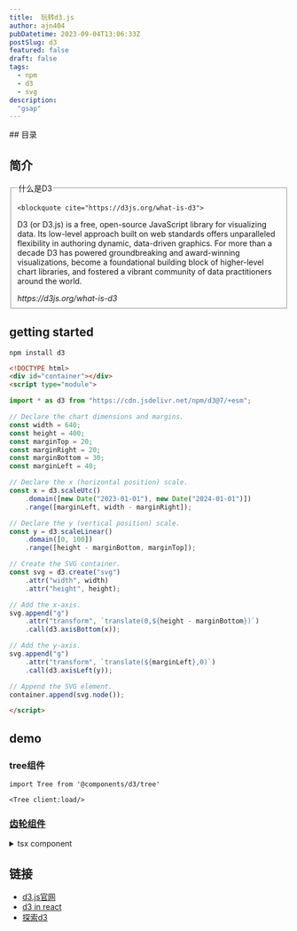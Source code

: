 ```yaml
---
title:  玩转d3.js
author: ajn404
pubDatetime: 2023-09-04T13:06:33Z
postSlug: d3
featured: false
draft: false
tags:
  - npm
  - d3
  - svg
description:
  "gsap"
---
```




<Tree client:load/>
## 目录



## 简介

<fieldset>

  <legend>什么是D3</legend>

    <blockquote cite="https://d3js.org/what-is-d3">
  <p> D3 (or D3.js) is a free, open-source JavaScript library for visualizing data. Its low-level approach built on web standards offers unparalleled flexibility in authoring dynamic, data-driven graphics. For more than a decade D3 has powered groundbreaking and award-winning visualizations, become a foundational building block of higher-level chart libraries, and fostered a vibrant community of data practitioners around the world.</p>
  <footer><cite>https://d3js.org/what-is-d3</cite></footer>
</blockquote>



</fieldset>


## getting started

```shell
npm install d3
```

```html
<!DOCTYPE html>
<div id="container"></div>
<script type="module">

import * as d3 from "https://cdn.jsdelivr.net/npm/d3@7/+esm";

// Declare the chart dimensions and margins.
const width = 640;
const height = 400;
const marginTop = 20;
const marginRight = 20;
const marginBottom = 30;
const marginLeft = 40;

// Declare the x (horizontal position) scale.
const x = d3.scaleUtc()
    .domain([new Date("2023-01-01"), new Date("2024-01-01")])
    .range([marginLeft, width - marginRight]);

// Declare the y (vertical position) scale.
const y = d3.scaleLinear()
    .domain([0, 100])
    .range([height - marginBottom, marginTop]);

// Create the SVG container.
const svg = d3.create("svg")
    .attr("width", width)
    .attr("height", height);

// Add the x-axis.
svg.append("g")
    .attr("transform", `translate(0,${height - marginBottom})`)
    .call(d3.axisBottom(x));

// Add the y-axis.
svg.append("g")
    .attr("transform", `translate(${marginLeft},0)`)
    .call(d3.axisLeft(y));

// Append the SVG element.
container.append(svg.node());

</script>
```

## demo

### tree组件

```mdx
import Tree from '@components/d3/tree'

<Tree client:load/>
```

### [齿轮组件](https://observablehq.com/d/f4715544ebbb94fd)


<Gear client:load/>

<details>
<summary>tsx component</summary>

```tsx
import * as d3 from "d3";
import { useEffect, useRef } from "react"


const Gear = () => {
    const ref = useRef<SVGSVGElement | null>(null);

    function gear({ teeth, radius, annulus, toothRadius, holeRadius }: any) {
        const n = teeth;
        let r2 = Math.abs(radius);
        let r0 = r2 - toothRadius;
        let r1 = r2 + toothRadius;
        let r3 = holeRadius;
        if (annulus) r3 = r0, r0 = r1, r1 = r3, r3 = r2 + toothRadius * 3;
        const da = Math.PI / n;
        let a0 = -Math.PI / 2 + (annulus ? Math.PI / n : 0);
        const path = ["M", r0 * Math.cos(a0), ",", r0 * Math.sin(a0)];
        let i = -1;
        while (++i < n) {
            path.push(
                "A", r0, ",", r0, " 0 0,1 ", r0 * Math.cos(a0 += da), ",", r0 * Math.sin(a0),
                "L", r2 * Math.cos(a0), ",", r2 * Math.sin(a0),
                "L", r1 * Math.cos(a0 += da / 3), ",", r1 * Math.sin(a0),
                "A", r1, ",", r1, " 0 0,1 ", r1 * Math.cos(a0 += da / 3), ",", r1 * Math.sin(a0),
                "L", r2 * Math.cos(a0 += da / 3), ",", r2 * Math.sin(a0),
                "L", r0 * Math.cos(a0), ",", r0 * Math.sin(a0)
            );
        }
        path.push("M0,", -r3, "A", r3, ",", r3, " 0 0,0 0,", r3, "A", r3, ",", r3, " 0 0,0 0,", -r3, "Z");
        return path.join("");
    }

    const graphic = () => {

        const x = Math.sin(2 * Math.PI / 3);
        const y = Math.cos(2 * Math.PI / 3);
        const svgElement = d3.select(ref.current);

        const svg = svgElement
            .attr("width", 640)
            .attr("viewBox", [-0.53, -0.53, 1.06, 1.06])
            .attr("stroke", "black")
            .attr("stroke-width", 1 / 640)
            .attr("style", `width:${100}vw;max-width: 100%; height: calc( 100vh - 100px);`);

        const frame = svg.append("g");

        const path = frame.selectAll()
            .data([
                { fill: "#c6dbef", teeth: 80, radius: -0.5, origin: [0, 0], annulus: true },
                { fill: "#6baed6", teeth: 16, radius: +0.1, origin: [0, 0] },
                { fill: "#9ecae1", teeth: 32, radius: -0.2, origin: [0, -0.3] },
                { fill: "#9ecae1", teeth: 32, radius: -0.2, origin: [-0.3 * x, -0.3 * y] },
                { fill: "#9ecae1", teeth: 32, radius: -0.2, origin: [0.3 * x, -0.3 * y] }
            ])
            .join("path")
            .attr("fill", d => d.fill)
            .attr("d", d => gear({ ...d, toothRadius: 0.008, holeRadius: 0.02 }));

        Object.assign(svg.node() as SVGSVGElement, {
            update({ angle, frameAngle }: { angle: number, frameAngle: number }) {
                path.attr("transform", d => `translate(${d.origin}) rotate(${(angle / d.radius) % 360})`);
                frame.attr("transform", `rotate(${frameAngle % 360})`);
            }
        });
    }
    useEffect(() => {
        graphic();

        let id = 0;
        const animate = () => {
            const speed = 0.08;
            let angle = 0;
            let frameAngle = 0;

            let start = 0;
            const draw = function (timestamp: number) {
                if (start === 0) {
                    start = timestamp;
                }
                // if (timestamp - start < 2000) {
                (d3.select(ref.current).node() as any).update({ angle, frameAngle });
                angle += speed;
                frameAngle += speed / 360;
                id = requestAnimationFrame(draw)
                // }
                // else {
                //     cancelAnimationFrame(id);
                // }
            }
            id = requestAnimationFrame(draw)
        }
        animate();

        // d3.select(ref.current).node()?.addEventListener("click", () => {
        //     animate();
        // })

        return () => {
            cancelAnimationFrame(id);
        }

    })

    return (
        <svg ref={ref} >
        </svg>
    )
}

export default Gear;
```

</details>







## 链接

- [d3.js官网](https://d3js.org/what-is-d3)
- [d3 in react](https://2019.wattenberger.com/blog/react-and-d3)
- [探索d3](https://observablehq.com/explore)